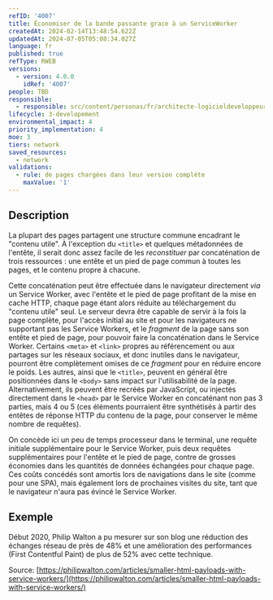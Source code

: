 ```yaml
---
refID: '4007'
title: Économiser de la bande passante grace à un ServiceWorker
createdAt: 2024-02-14T13:48:54.622Z
updatedAt: 2024-07-05T05:08:34.027Z
language: fr
published: true
refType: RWEB
versions:
  - version: 4.0.0
    idRef: '4007'
people: TBD
responsible:
  - responsible: src/content/personas/fr/architecte-logicieldeveloppeur.mdx
lifecycle: 3-developement
environmental_impact: 4
priority_implementation: 4
moe: 3
tiers: network
saved_resources:
  - network
validations:
  - rule: de pages chargées dans leur version complète
    maxValue: '1'
---
```


## Description

La plupart des pages partagent une structure commune encadrant le "contenu utile".
À l'exception du `<title>` et quelques métadonnées de l'entête,
il serait donc assez facile de les *reconstituer* par concaténation de trois ressources :
une entête et un pied de page commun à toutes les pages,
et le contenu propre à chacune.

Cette concaténation peut être effectuée dans le navigateur directement *via* un Service Worker,
avec l'entête et le pied de page profitant de la mise en cache HTTP,
chaque page étant alors réduite au téléchargement du "contenu utile" seul.
Le serveur devra être capable de servir à la fois la page complète,
pour l'accès initial au site et pour les navigateurs ne supportant pas les Service Workers,
et le *fragment* de la page sans son entête et pied de page,
pour pouvoir faire la concaténation dans le Service Worker.
Certains `<meta>` et `<link>` propres au référencement ou aux partages sur les réseaux sociaux, et donc inutiles dans le navigateur,
pourront être complètement omises de ce *fragment* pour en réduire encore le poids.
Les autres, ainsi que le `<title>`, peuvent en général être positionnées dans le `<body>` sans impact sur l'utilisabilité de la page.
Alternativement, ils peuvent être recréés par JavaScript,
ou injectés directement dans le `<head>` par le Service Worker en concaténant non pas 3 parties, mais 4 ou 5
(ces éléments pourraient être synthétisés à partir des entêtes de réponse HTTP du contenu de la page, pour conserver le même nombre de requêtes).

On concède ici un peu de temps processeur dans le terminal,
une requête initiale supplémentaire pour le Service Worker,
puis deux requêtes supplémentaires pour l'entête et le pied de page,
contre de grosses économies dans les quantités de données échangées pour chaque page.
Ces coûts concédés sont amortis lors de navigations dans le site (comme pour une SPA),
mais également lors de prochaines visites du site,
tant que le navigateur n'aura pas évincé le Service Worker.

## Exemple

Début 2020, Philip Walton a pu mesurer sur son blog une réduction des échanges réseau de près de 48%
et une amélioration des performances (First Contentful Paint) de plus de 52%
avec cette technique.

Source: [https://philipwalton.com/articles/smaller-html-payloads-with-service-workers/](https://philipwalton.com/articles/smaller-html-payloads-with-service-workers/)
